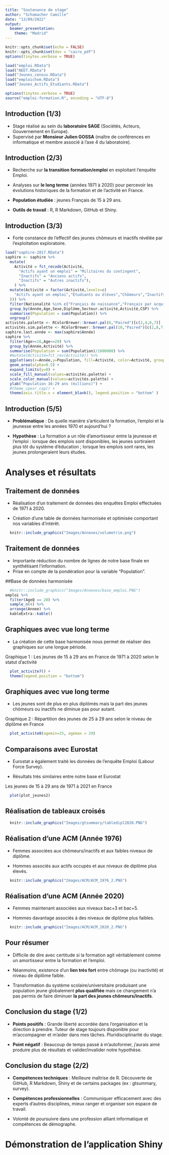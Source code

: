 ```yaml
---
title: "Soutenance de stage"
author: "Schumacher Camille"
date: "13/09/2022"
output: 
  beamer_presentation:
    theme: "Madrid"
---
```


```r
knitr::opts_chunk$set(echo = FALSE)
knitr::opts_chunk$set(dev = "cairo_pdf")
options(tinytex.verbose = TRUE)

load("emploi.RData")
load("NEET.RData")
load("Jeunes_census.RData")
load("emploichom.RData")
load("Jeunes_Actifs_Etudiants.RData")

options(tinytex.verbose = TRUE)
source("emploi-formation.R", encoding = "UTF-8")
```


## Introduction (1/3)

- Stage réalisé au sein du **laboratoire SAGE** (Sociétés, Acteurs, Gouvernement en Europe).
- Supervisé par **Monsieur Julien GOSSA** (maître de conférences en informatique et membre associé à l'axe 4 du laboratoire).


## Introduction (2/3)

- Recherche sur **la transition formation/emploi** en exploitant l'enquête Emploi.
- Analyses sur **le long terme** (années 1971 à 2020) pour percevoir les évolutions historiques de la formation et de l'activité en France.
- **Population étudiée** : jeunes Français de 15 à 29 ans.  

- **Outils de travail** : R, R Markdown, GitHub et Shiny. 

## Introduction (3/3)

- Forte constance de l'effectif des jeunes chômeurs et inactifs révélée par l'exploitation exploratoire.

```r
load("saphire-2017.RData")
saphire <- saphire %>%
  mutate(
    Activité = fct_recode(Activité,
      "Actifs ayant un emploi" = "Militaires du contingent",
      "Inactifs" = "Anciens actifs",
      "Inactifs" = "Autres inactifs"),
    ) %>%
  mutate(Activité = factor(Activité,levels=c(
    "Actifs ayant un emploi","Étudiants ou élèves","Chômeurs","Inactifs"
  ))) %>%
  filter(Nationalité %in% c("Français de naissance","Français par acquisition")) %>%
  group_by(Année,Age,Sexe,Diplôme,Secteur.activité,Activité,CSP) %>%
  summarise(Population = sum(Population)) %>%
  ungroup()
activités.palette <- RColorBrewer::brewer.pal(8,"Paired")[c(2,4,8,7)]
activités.sim.palette <- RColorBrewer::brewer.pal(10,"Paired")[c(2,8,7,9,4)]
saphire.last.année <- max(saphire$Année)
saphire %>%
  filter(Age>=16,Age<=29) %>%
  group_by(Année,Activité) %>%
  summarise(Population = sum(Population)/1000000) %>%
  #mutate(Activité=fct_rev(Activité)) %>%
  ggplot(aes(x=Année,y=Population, fill=Activité, color=Activité, group=Activité)) + 
  geom_area(alpha=0.5) +
  expand_limits(y=0) +
  scale_fill_manual(values=activités.palette) +
  scale_color_manual(values=activités.palette) +
  ylab("Population 16-29 ans (millions)") +
  #theme_cpesr_cap() +
  theme(axis.title.x = element_blank(), legend.position = "bottom" )
```

## Introduction (5/5)

- **Problématique** : De quelle manière s'articulent la formation, l'emploi et la jeunesse entre les années 1970 et aujourd'hui ?  



- **Hypothèse** : La formation a un rôle d'amortisseur entre la jeunesse et l’emploi : lorsque
des emplois sont disponibles, les jeunes sortiraient plus tôt du système d'éducation ; lorsque les emplois sont rares, les jeunes prolongeraient leurs études.

# Analyses et résultats

## Traitement de données

- Réalisation d'un traitement de données des enquêtes Emploi effectuées de 1971 à 2020. 

- Création d'une table de données harmonisée et optimisée comportant nos variables d'intérêt.

```r
  knitr::include_graphics("Images/Annexes/volumetrie.png")
```

## Traitement de données

- Importante réduction du nombre de lignes de notre base finale en synthétisant l'information.
- Prise en compte de la pondération pour la variable "Population".


\small
\centering

##Base de données harmonisée
```r
  #knitr::include_graphics("Images/Annexes/base_emploi.PNG")
emploi %>%
  filter(AgeQ == 20) %>%
  sample_n(4) %>% 
  arrange(Annee) %>%
  kableExtra::kable()
```



## Graphiques avec vue long terme

- La création de cette base harmonisée nous permet de réaliser des graphiques sur une longue période.  

Graphique 1 : Les jeunes de 15 à 29 ans en France de 1971 à 2020 selon le statut d’activité
```r
  plot_activite7() +
  theme(legend.position = "bottom")
```

## Graphiques avec vue long terme

- Les jeunes sont de plus en plus diplômés mais la part des jeunes chômeurs ou inactifs ne diminue pas pour autant. 

Graphique 2 : Répartition des jeunes de 25 à 29 ans selon le niveau de diplôme en France
```r
  plot_activite8(agemin=25, agemax = 29)
```

## Comparaisons avec Eurostat

- Eurostat a également traité les données de l'enquête Emploi (Labour Force Survey).

- Résultats très similaires entre notre base et Eurostat

Les jeunes de 15 à 29 ans de 1971 à 2021 en France
```r
  plot(plot_jeunes2)
```


## Réalisation de tableaux croisés


```r
  knitr::include_graphics("Images/gtsummary/tabledipl2020.PNG")
```


## Réalisation d'une ACM (Année 1976)

- Femmes associées aux chômeurs/inactifs et aux faibles niveaux de diplôme.

- Hommes associés aux actifs occupés et aux niveaux de diplôme plus élevés.
```r
  knitr::include_graphics("Images/ACM/ACM_1976_2.PNG")
```


## Réalisation d'une ACM (Année 2020)

- Femmes maintenant associées aux niveaux bac+3 et bac+5. 

- Hommes davantage associés à des niveaux de diplôme plus faibles. 

```r
  knitr::include_graphics("Images/ACM/ACM_2020_2.PNG")
```

## Pour résumer 

- Difficile de dire avec certitude si la formation agit véritablement comme un amortisseur entre la formation et l'emploi.

- Néanmoins, existence d'un **lien très fort** entre chômage (ou inactivité) et niveau de diplôme faible.

- Transformation du système scolaire/universitaire produisant une population jeune globalement **plus qualifiée** mais ce changement n'a pas permis de faire diminuer **la part des jeunes chômeurs/inactifs**.

## Conclusion du stage (1/2)

- **Points positifs** : Grande liberté accordée dans l'organisation et la direction à prendre. Tuteur de stage toujours disponible pour m'accompagner et m'aider dans mes tâches. Pluridisciplinarité du stage.

- **Point négatif** : Beaucoup de temps passé à m'autoformer, j'aurais aimé produire plus de résultats et valider/invalider notre hypothèse.


## Conclusion du stage (2/2)

- **Compétences techniques** : Meilleure maîtrise de R. Découverte de GitHub, R Markdown, Shiny et de certains packages (ex : gtsummary, survey).

- **Compétences professionnelles** : Communiquer efficacement avec des experts d'autres disciplines, mieux ranger et organiser son espace de travail.

- Volonté de poursuivre dans une profession alliant informatique et compétences de démographe. 

# Démonstration de l'application Shiny



